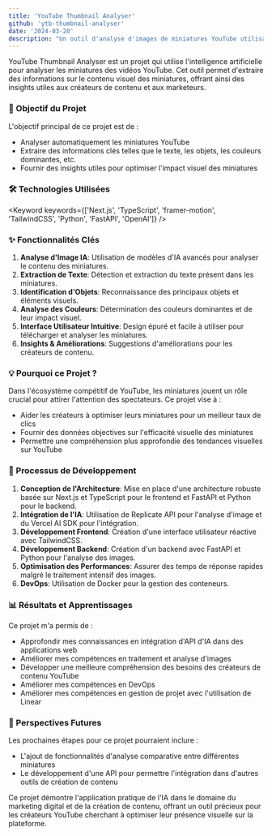 ```yaml
---
title: 'YouTube Thumbnail Analyser'
github: 'ytb-thumbnail-analyser'
date: '2024-03-20'
description: "Un outil d'analyse d'images de miniatures YouTube utilisant l'IA pour extraire des informations clés."
---
```


YouTube Thumbnail Analyser est un projet qui utilise l'intelligence artificielle pour analyser les miniatures des vidéos
YouTube. Cet outil permet d'extraire des informations sur le contenu visuel des miniatures, offrant ainsi des insights
utiles aux créateurs de contenu et aux marketeurs.

### 🎯 Objectif du Projet

L'objectif principal de ce projet est de :

- Analyser automatiquement les miniatures YouTube
- Extraire des informations clés telles que le texte, les objets, les couleurs dominantes, etc.
- Fournir des insights utiles pour optimiser l'impact visuel des miniatures

### 🛠️ Technologies Utilisées

<Keyword keywords={['Next.js', 'TypeScript', 'framer-motion', 'TailwindCSS', 'Python', 'FastAPI', 'OpenAI']} />

### ✨ Fonctionnalités Clés

1. **Analyse d'Image IA**: Utilisation de modèles d'IA avancés pour analyser le contenu des miniatures.
2. **Extraction de Texte**: Détection et extraction du texte présent dans les miniatures.
3. **Identification d'Objets**: Reconnaissance des principaux objets et éléments visuels.
4. **Analyse des Couleurs**: Détermination des couleurs dominantes et de leur impact visuel.
5. **Interface Utilisateur Intuitive**: Design épuré et facile à utiliser pour télécharger et analyser les miniatures.
6. **Insights & Améliorations**: Suggestions d'améliorations pour les créateurs de contenu.

### 💡 Pourquoi ce Projet ?

Dans l'écosystème compétitif de YouTube, les miniatures jouent un rôle crucial pour attirer l'attention des spectateurs.
Ce projet vise à :

- Aider les créateurs à optimiser leurs miniatures pour un meilleur taux de clics
- Fournir des données objectives sur l'efficacité visuelle des miniatures
- Permettre une compréhension plus approfondie des tendances visuelles sur YouTube

### 🚀 Processus de Développement

1. **Conception de l'Architecture**: Mise en place d'une architecture robuste basée sur Next.js et TypeScript pour le
   frontend et FastAPI et Python pour le backend.
2. **Intégration de l'IA**: Utilisation de Replicate API pour l'analyse d'image et du Vercel AI SDK pour l'intégration.
3. **Développement Frontend**: Création d'une interface utilisateur réactive avec TailwindCSS.
4. **Développement Backend**: Création d'un backend avec FastAPI et Python pour l'analyse des images.
5. **Optimisation des Performances**: Assurer des temps de réponse rapides malgré le traitement intensif des images.
6. **DevOps**: Utilisation de Docker pour la gestion des conteneurs.

### 📊 Résultats et Apprentissages

Ce projet m'a permis de :

- Approfondir mes connaissances en intégration d'API d'IA dans des applications web
- Améliorer mes compétences en traitement et analyse d'images
- Développer une meilleure compréhension des besoins des créateurs de contenu YouTube
- Améliorer mes compétences en DevOps
- Améliorer mes compétences en gestion de projet avec l'utilisation de Linear

### 🔮 Perspectives Futures

Les prochaines étapes pour ce projet pourraient inclure :

- L'ajout de fonctionnalités d'analyse comparative entre différentes miniatures
- Le développement d'une API pour permettre l'intégration dans d'autres outils de création de contenu

Ce projet démontre l'application pratique de l'IA dans le domaine du marketing digital et de la création de contenu,
offrant un outil précieux pour les créateurs YouTube cherchant à optimiser leur présence visuelle sur la plateforme.
